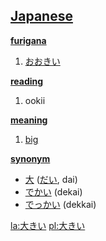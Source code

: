 == [[Japanese]] ==                                          

'''[[furigana]]'''
# [[おおきい]]

'''[[reading]]'''
# ookii

'''[[meaning]]'''
# [[big]]

'''[[synonym]]'''
* [[大]] ([[だい]], dai)
* [[でかい]] (dekai)
* [[でっかい]] (dekkai)

[[la:大きい]]
[[pl:大きい]]